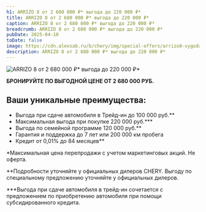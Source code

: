 ```yaml
---
h1: ARRIZO 8 от 2 680 000 ₽* выгода до 220 000 ₽*
title: ARRIZO 8 от 2 680 000 ₽* выгода до 220 000 ₽*
caption: ARRIZO 8 от 2 680 000 ₽* выгода до 220 000 ₽*
breadcrumb: ARRIZO 8 от 2 680 000 ₽* выгода до 220 000 ₽*
pubDate: 2025-04-10
toDate: false
image: https://cdn.alexsab.ru/b/chery/img/special-offers/arrizo8-vygoda/thumb.webp
description: ARRIZO 8 от 2 680 000 ₽* выгода до 220 000 ₽*
---
```


<picture>
	<source media="(min-width: 768px)" srcset="https://cdn.alexsab.ru/b/chery/img/special-offers/arrizo8-vygoda/1.webp" />
	<img src="https://cdn.alexsab.ru/b/chery/img/special-offers/arrizo8-vygoda/thumb.webp" class="mb-10 lg:mb-20 w-full lazy" alt="ARRIZO 8 от 2 680 000 ₽* выгода до 220 000 ₽*" />
</picture>

**БРОНИРУЙТЕ ПО ВЫГОДНОЙ ЦЕНЕ ОТ 2 680 000 РУБ.**

## Ваши уникальные преимущества:
* Выгода при сдаче автомобиля в Трейд-ин до 100 000 руб.**
* Максимальная выгода при покупке 220 000 руб.***
* Выгода по семейной программе 120 000 руб.**
* Гарантия и поддержка до 7 лет или 200 000 км пробега
* Кредит от 0,01% до 84 месяцев**

*Максимальная цена перепродажи с учетом маркетинговых акций. Не оферта.

**Подробности уточняйте у официальных дилеров CHERY. Выгоду по специальному предложению уточняйте у официальных дилеров.

***Выгода при сдаче автомобиля в трейд-ин сочетается с предложением по приобретению автомобиля при помощи субсидированного кредита.


<FeedbackForm title="Получить предложение" />